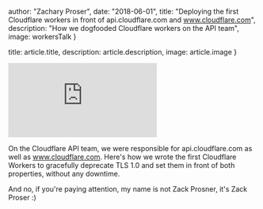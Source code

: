

  author: "Zachary Proser",
  date: "2018-06-01",
  title: "Deploying the first Cloudflare workers in front of api.cloudflare.com and www.cloudflare.com",
  description: "How we dogfooded Cloudflare workers on the API team",
  image: workersTalk
}

  title: article.title,
  description: article.description,
  image: article.image
}


<iframe 
  class="youtube-video"
  src="https://www.youtube.com/embed/SC6MHeetjks" 
  title="Dogfooding Cloudflare Workers on api.cloudflare.com and www.cloudflare.com" 
  frameborder="0" 
  allow="fullscreen;">
 </iframe>

On the Cloudflare API team, we were responsible for api.cloudflare.com as well as www.cloudflare.com. Here's how we wrote the first Cloudflare Workers to gracefully deprecate TLS 1.0 and set them in front of 
both properties, without any downtime.

And no, if you're paying attention, my name is not Zack Prosner, it's Zack Proser :) 
